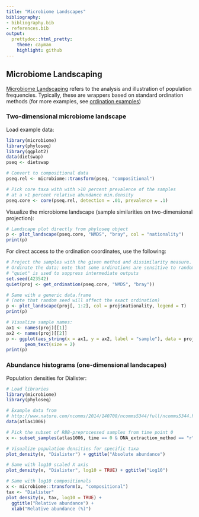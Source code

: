 ```yaml
---
title: "Microbiome Landscapes"
bibliography: 
- bibliography.bib
- references.bib
output: 
  prettydoc::html_pretty:
    theme: cayman
    highlight: github
---
```

<!--
  %\VignetteEngine{knitr::rmarkdown}
  %\VignetteIndexEntry{microbiome tutorial - density}
  %\usepackage[utf8]{inputenc}
  %\VignetteEncoding{UTF-8}  
-->


## Microbiome Landscaping

[Microbiome Landscaping](https://academic.oup.com/femsre/article/doi/10.1093/femsre/fuw045/2979411/Intestinal-microbiome-landscaping-insight-in#58802539) refers to the analysis and illustration of population frequencies. Typically, these are wrappers based on standard ordination methods (for more examples, see [ordination examples](Ordination.html))


### Two-dimensional microbiome landscape

Load example data:

```r
library(microbiome)
library(phyloseq)
library(ggplot2)
data(dietswap)
pseq <- dietswap

# Convert to compositional data
pseq.rel <- microbiome::transform(pseq, "compositional")

# Pick core taxa with with >10 percent prevalence of the samples
# at a >1 percent relative abundance min.density
pseq.core <- core(pseq.rel, detection = .01, prevalence = .1)
```


Visualize the microbiome landscape (sample similarities on two-dimensional projection):

```r
# Landscape plot directly from phyloseq object
p <- plot_landscape(pseq.core, "NMDS", "bray", col = "nationality")
print(p)
```

For direct access to the ordination coordinates, use the following:

```r
# Project the samples with the given method and dissimilarity measure. 
# Ordinate the data; note that some ordinations are sensitive to random seed
# "quiet" is used to suppress intermediate outputs
set.seed(423542)
quiet(proj <- get_ordination(pseq.core, "NMDS", "bray"))

# Same with a generic data.frame
# (note that random seed will affect the exact ordination)
p <- plot_landscape(proj[, 1:2], col = proj$nationality, legend = T)
print(p)

# Visualize sample names:
ax1 <- names(proj)[[1]]
ax2 <- names(proj)[[2]]
p <- ggplot(aes_string(x = ax1, y = ax2, label = "sample"), data = proj) +
       geom_text(size = 2)
print(p)
```


### Abundance histograms (one-dimensional landscapes)

Population densities for Dialister:

```r
# Load libraries
library(microbiome)
library(phyloseq)

# Example data from
# http://www.nature.com/ncomms/2014/140708/ncomms5344/full/ncomms5344.html
data(atlas1006)

# Pick the subset of RBB-preprocessed samples from time point 0
x <- subset_samples(atlas1006, time == 0 & DNA_extraction_method == "r")

# Visualize population densities for specific taxa
plot_density(x, "Dialister") + ggtitle("Absolute abundance")

# Same with log10 scaled X axis
plot_density(x, "Dialister", log10 = TRUE) + ggtitle("Log10")

# Same with log10 compositionals
x <- microbiome::transform(x, "compositional")
tax <- "Dialister"
plot_density(x, tax, log10 = TRUE) +
  ggtitle("Relative abundance") +
  xlab("Relative abundance (%)")
```

